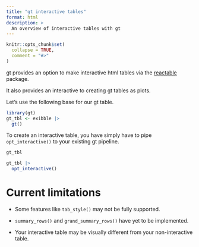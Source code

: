 ```yaml
---
title: "gt interactive tables"
format: html
description: >
  An overview of interactive tables with gt
---
```


```r
knitr::opts_chunk$set(
  collapse = TRUE,
  comment = "#>"
)
```

gt provides an option to make interactive html tables via the [reactable](https://glin.github.io/reactable/index.html) package.

It also provides an interactive to creating gt tables as plots.

Let's use the following base for our gt table.

```r
library(gt)
gt_tbl <- exibble |>
  gt()
```

To create an interactive table, you have simply have to pipe `opt_interactive()` to your existing gt pipeline.

```r
gt_tbl
```

```r
gt_tbl |>
  opt_interactive()
```

# Current limitations

* Some features like `tab_style()` may not be fully supported. 

* `summary_rows()` and `grand_summary_rows()` have yet to be implemented.

* Your interactive table may be visually different from your non-interactive table.

